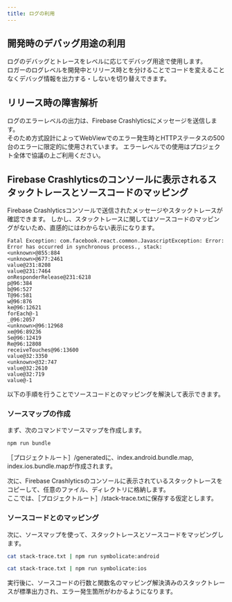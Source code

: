 ```yaml
---
title: ログの利用
---
```


## 開発時のデバッグ用途の利用

ログのデバッグとトレースをレベルに応じてデバッグ用途で使用します。  
ロガーのログレベルを開発中とリリース時とを分けることでコードを変えることなくデバッグ情報を出力する・しないを切り替えできます。

## リリース時の障害解析

ログのエラーレベルの出力は、Firebase Crashlyticsにメッセージを送信します。  
そのため方式設計によってWebViewでのエラー発生時とHTTPステータスの500台のエラーに限定的に使用されています。
エラーレベルでの使用はプロジェクト全体で協議の上ご利用ください。

## Firebase Crashlyticsのコンソールに表示されるスタックトレースとソースコードのマッピング

Firebase Crashlyticsコンソールで送信されたメッセージやスタックトレースが確認できます。
しかし、スタックトレースに関してはソースコードのマッピングがないため、直感的にはわからない表示になります。  

```text title="スタックトレースの例"
Fatal Exception: com.facebook.react.common.JavascriptException: Error: Error has occurred in synchronous process., stack:
<unknown>@855:884
<unknown>@677:2461
value@231:8208
value@231:7464
onResponderRelease@231:6218
p@96:384
b@96:527
T@96:581
w@96:876
ke@96:12621
forEach@-1
_@96:2057
<unknown>@96:12968
xe@96:89236
Se@96:12419
Re@96:12808
receiveTouches@96:13600
value@32:3350
<unknown>@32:747
value@32:2610
value@32:719
value@-1
```

以下の手順を行うことでソースコードとのマッピングを解決して表示できます。

### ソースマップの作成

まず、次のコマンドでソースマップを作成します。

```sh
npm run bundle
```

［プロジェクトルート］/generatedに、index.android.bundle.map, index.ios.bundle.mapが作成されます。

次に、Firebase Crashlyticsのコンソールに表示されているスタックトレースをコピーして、任意のファイル、ディレクトリに格納します。  
ここでは、［プロジェクトルート］/stack-trace.txtに保存する仮定とします。

### ソースコードとのマッピング

次に、ソースマップを使って、スタックトレースとソースコードをマッピングします。

```sh title="【Android】の場合"
cat stack-trace.txt | npm run symbolicate:android
```

```sh title="【iOS】の場合"
cat stack-trace.txt | npm run symbolicate:ios
```

実行後に、ソースコードの行数と関数名のマッピング解決済みのスタックトレースが標準出力され、エラー発生箇所がわかるようになります。
